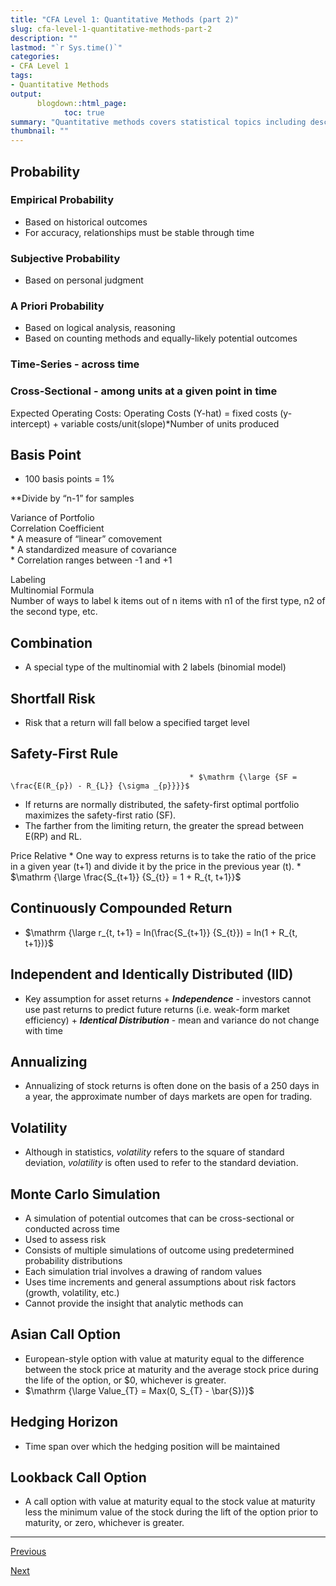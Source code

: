 ```yaml
---
title: "CFA Level 1: Quantitative Methods (part 2)"
slug: cfa-level-1-quantitative-methods-part-2
description: ""
lastmod: "`r Sys.time()`"
categories:
- CFA Level 1
tags:
- Quantitative Methods
output:
      blogdown::html_page:
            toc: true
summary: "Quantitative methods covers statistical topics including descriptive statistics, hypothesis testing, and more."
thumbnail: ""
---
```



## Probability          

### Empirical Probability	

* Based on historical outcomes					
* For accuracy, relationships must be stable through time

### Subjective Probability		

* Based on personal judgment			
						
### A Priori Probability            

* Based on logical analysis, reasoning
* Based on counting methods and equally-likely potential outcomes

### Time-Series - across time		

### Cross-Sectional - among units at a given point in time	
								
Expected Operating Costs: Operating Costs (Y-hat) = fixed costs (y-intercept) + variable costs/unit(slope)*Number of units produced

## Basis Point 

* 100 basis points = 1%

**Divide by "n-1" for samples						
						
Variance of Portfolio														
Correlation Coefficient														
* A measure of "linear" comovement					
* A standardized measure of covariance				
* Correlation ranges between -1 and +1				
									
Labeling														
Multinomial Formula														
Number of ways to label k items out of n items with n1 of the first type, n2 of the second type, etc.														
														
## Combination		

* A special type of the multinomial with 2 labels (binomial model)							

## Shortfall Risk		

* Risk that a return will fall below a specified target level

## Safety-First Rule          
											* $\mathrm {\large {SF = \frac{E(R_{p}) - R_{L}} {\sigma _{p}}}}$		
* If returns are normally distributed, the safety-first optimal portfolio maximizes the safety-first ratio (SF).			
* The farther from the limiting return, the greater the spread between E(RP) and RL.

Price Relative
* One way to express returns is to take the ratio of the price in a given year (t+1) and divide it by the price in the previous year (t).
* $\mathrm {\large \frac{S_{t+1}} {S_{t}} = 1 + R_{t, t+1}}$

## Continuously Compounded Return

* $\mathrm {\large r_{t, t+1} = ln(\frac{S_{t+1}} {S_{t}}) = ln(1 + R_{t, t+1})}$

## Independent and Identically Distributed (IID)

* Key assumption for asset returns
      + ***Independence*** - investors cannot use past returns to predict future returns (i.e. weak-form market efficiency)
      + ***Identical Distribution*** - mean and variance do not change with time
      
## Annualizing	

* Annualizing of stock returns is often done on the basis of a 250 days in a year, the approximate number of days markets are open for trading.

## Volatility	

* Although in statistics, _volatility_ refers to the square of standard deviation, _volatility_ is often used to refer to the standard deviation.

## Monte Carlo Simulation           

* A simulation of potential outcomes that can be cross-sectional or conducted across time	
* Used to assess risk			
* Consists of multiple simulations of outcome using predetermined probability distributions
* Each simulation trial involves a drawing of random values	
* Uses time increments and general assumptions about risk factors (growth, volatility, etc.)				
* Cannot provide the insight that analytic methods can

## Asian Call Option

* European-style option with value at maturity equal to the difference between the stock price at maturity and the average stock price during the life of the option, or $0, whichever is greater.
* $\mathrm {\large Value_{T} = Max(0, S_{T} - \bar{S})}$

## Hedging Horizon            

* Time span over which the hedging position will be maintained

## Lookback Call Option		

* A call option with value at maturity equal to the stock value at maturity less the minimum value of the stock during the lift of the option prior to maturity, or zero, whichever is greater.

<hr>

<a id="nav__prev" href="../cfa-level-1-quantitative-methods-part-1">Previous</a>

<a id="nav__next" href="../cfa-level-1-quantitative-methods-part-3">Next</a>

<br>
	
														
